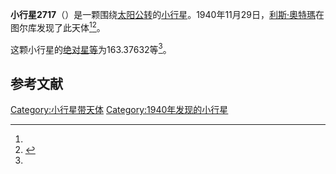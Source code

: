 {{Infobox planet
| bgcolour = #FFFFC0
| name = 2717 Tellervo
| symbol = 
| image = 
| caption = 
| discovery = yes
| discovery_ref = 
| discoverer = [[利斯·奧特瑪|利斯·奧特瑪]]
| discovery_site = [[图尔库|图尔库]] 
| discovered = 1940年11月29日
| designations = yes
| mp_name = 
| named_after = 
| alt_names = 1940 WJ/ 1942 EU / 1952 DL / 1952 DY2 / 1952 FO / 1953 UU / 1953 VQ / 1955 EN / 1955 FG2 / 1963 UC / 1963 VM / 1966 QD / 1976 SO7 / 1982 HM1 / A909 GH
| mp_category = [[主带小行星|主带小行星]]
| orbit_ref = <ref name="a">[http://ssd.jpl.nasa.gov/sbdb.cgi?sstr=2717 2717 Tellervo] {{Wayback|url=http://ssd.jpl.nasa.gov/sbdb.cgi?sstr=2717 |date=20200820033012 }}，小行星數據庫瀏覽器（JPL Small-Body Database Browser）－[[美国国家航空航天局|美国国家航空航天局]]喷气推进实验室</ref>
| epoch = 2456400.5 (2013年4月18日更新)
| aphelion = {{convert|2.6961846|AU|km|3|abbr=on|lk=out}}
| perihelion = {{convert|1.7339358|AU|km|3|abbr=on}}
| semimajor = {{convert|2.2150602|AU|km|3|abbr=on}}
| eccentricity = 0.217206
| period = 1204.139309 [[日|日]]<br />3.3[[儒略年|儒略年]]
| avg_speed = 
| inclination = 3.28137
| asc_node = 164.94698
| mean_anomaly = 
| arg_peri = 163.37632
| satellites = 
| physical_characteristics = yes
| dimensions = 
| mass = 
| density = 
| surface_grav = 
| escape_velocity = 
| sidereal_day = 
| axial_tilt = 
| pole_ecliptic_lat = 
| pole_ecliptic_lon = 
| albedo = 
| temperatures= 
| temp_name1 = 
| mean_temp_1 = 
| max_temp_1 = 
| temp_name2 = 
| max_temp_2 = 
| spectral_type = 
| abs_magnitude = 163.37632
}}

'''小行星2717'''（{{lang-en|2717 Tellervo}}）是一颗围绕[[太阳|太阳]][[公转|公转]]的[[小行星|小行星]]。1940年11月29日，[[利斯·奧特瑪|利斯·奧特瑪]]在图尔库发现了此天体<ref name="a" /><ref>{{cite news|title=小行星列表|url=http://cfa-www.harvard.edu/iau/lists/NumberedMPs.txt|accessdate=2013-07-08|newspaper=哈佛大学|archive-date=2008-05-17|archive-url=https://web.archive.org/web/20080517010638/http://cfa-www.harvard.edu/iau/lists/NumberedMPs.txt|dead-url=no}}</ref>。

这颗小行星的[[绝对星等|绝对星等]]为163.37632等<ref name="a" />。

==参考文献==
{{reflist}}
{{Minor Planet Number|[[小行星2716|小行星2716]]|[[小行星2718|小行星2718]]}}

{{小天体}}

[[Category:小行星带天体|Category:小行星带天体]]
[[Category:1940年发现的小行星|Category:1940年发现的小行星]]

{{asteroid-stub}}